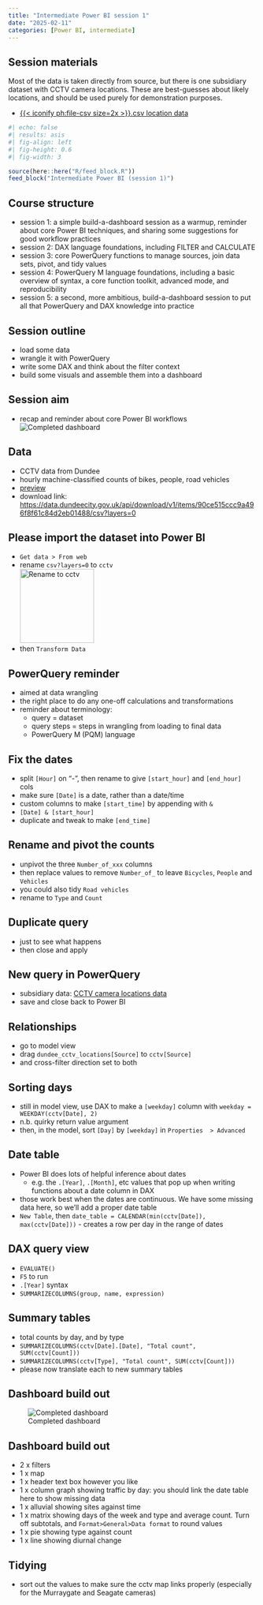 ---
title: "Intermediate Power BI session 1"
date: "2025-02-11"
categories: [Power BI, intermediate]
---

::: {.callout-note collapse="false" appearance="default" icon="true"}
## Session materials

Most of the data is taken directly from source, but there is one subsidiary dataset with CCTV camera locations. These are best-guesses about likely locations, and should be used purely for demonstration purposes.

-   [{{< iconify ph:file-csv size=2x >}}.csv location data](src/dundee_cctv_locations.csv)
:::


```{r}
#| echo: false
#| results: asis
#| fig-align: left
#| fig-height: 0.6
#| fig-width: 3

source(here::here("R/feed_block.R"))
feed_block("Intermediate Power BI (session 1)")

```
## Course structure

-   session 1: a simple build-a-dashboard session as a warmup, reminder about core Power BI techniques, and sharing some suggestions for good workflow practices
-   session 2: DAX language foundations, including FILTER and CALCULATE
-   session 3: core PowerQuery functions to manage sources, join data sets, pivot, and tidy values
-   session 4: PowerQuery M language foundations, including a basic overview of syntax, a core function toolkit, advanced mode, and reproducibility
-   session 5: a second, more ambitious, build-a-dashboard session to put all that PowerQuery and DAX knowledge into practice

## Session outline

-   load some data
-   wrangle it with PowerQuery
-   write some DAX and think about the filter context
-   build some visuals and assemble them into a dashboard

## Session aim

-   recap and reminder about core Power BI workflows </br> ![Completed dashboard](images/clipboard-1662072668.png)

## Data

-   CCTV data from Dundee
-   hourly machine-classified counts of bikes, people, road vehicles
-   [preview](https://data.dundeecity.gov.uk/maps/dundeecity::cctv-data-counts-august-2023)
-   download link: <https://data.dundeecity.gov.uk/api/download/v1/items/90ce515ccc9a496f8f61c84d2eb01488/csv?layers=0>

## Please import the dataset into Power BI

-   `Get data > From web`
-   rename `csv?layers=0` to `cctv` </br>![Rename to cctv](images/clipboard-2771147717.png){height="150"}
-   then `Transform Data`

## PowerQuery reminder

-   aimed at data wrangling
- the right place to do any one-off calculations and transformations
- reminder about terminology:
    - query = dataset
    - query steps = steps in wrangling from loading to final data
    - PowerQuery M (PQM) language

## Fix the dates

-   split `[Hour]` on "-", then rename to give `[start_hour]` and `[end_hour]` cols
-   make sure `[Date]` is a date, rather than a date/time
-   custom columns to make `[start_time]` by appending with `&`
  + `[Date] & [start_hour]`
-   duplicate and tweak to make `[end_time]`

## Rename and pivot the counts

-   unpivot the three `Number_of_xxx` columns
-   then replace values to remove `Number_of_` to leave `Bicycles`, `People` and `Vehicles`
-   you could also tidy `Road vehicles`
-   rename to `Type` and `Count`

## Duplicate query

-   just to see what happens
-   then close and apply

## New query in PowerQuery

-   subsidiary data: [CCTV camera locations data](src/dundee_cctv_locations.csv)
-   save and close back to Power BI

## Relationships

-   go to model view
-   drag `dundee_cctv_locations[Source]` to `cctv[Source]`
-   and cross-filter direction set to both

## Sorting days

-   still in model view, use DAX to make a `[weekday]` column with `weekday = WEEKDAY(cctv[Date], 2)`
-   n.b. quirky return value argument
-   then, in the model, sort `[Day]` by `[weekday]` in `Properties  > Advanced`

## Date table

-   Power BI does lots of helpful inference about dates
    -   e.g. the `.[Year]`, `.[Month]`, etc values that pop up when writing functions about a date column in DAX
-   those work best when the dates are continuous. We have some missing data here, so we'll add a proper date table
-   `New Table`, then `date_table = CALENDAR(min(cctv[Date]), max(cctv[Date]))` - creates a row per day in the range of dates

## DAX query view

-   `EVALUATE()`
-   `F5` to run
-   `.[Year]` syntax
-   `SUMMARIZECOLUMNS(group, name, expression)`

## Summary tables

-   total counts by day, and by type
-   `SUMMARIZECOLUMNS(cctv[Date].[Date], "Total count", SUM(cctv[Count]))`
-   `SUMMARIZECOLUMNS(cctv[Type], "Total count", SUM(cctv[Count]))`
-   please now translate each to new summary tables

## Dashboard build out

![Completed dashboard](images/clipboard-1662072668.png)

## Dashboard build out

-   2 x filters
-   1 x map
-   1 x header text box however you like
-   1 x column graph showing traffic by day: you should link the date table here to show missing data
-   1 x alluvial showing sites against time
-   1 x matrix showing days of the week and type and average count. Turn off subtotals, and `Format>General>Data format` to round values
-   1 x pie showing type against count
-   1 x line showing diurnal change

## Tidying

-   sort out the values to make sure the cctv map links properly (especially for the Murraygate and Seagate cameras)
